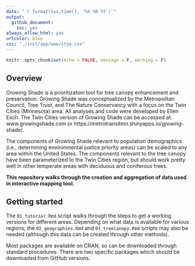 ```yaml
---
date: "`r format(Sys.time(), '%d %B %Y')`"
output:
  github_document:
    toc: yes
always_allow_html: yes
urlcolor: blue
css: "./inst/app/www/stye.css"
---
```

```r
knitr::opts_chunk$set(echo = FALSE, message = F, warning = F)
```

## Overview

Growing Shade is a prioritization tool for tree canopy enhancement and preservation. Growing Shade was conceptualized by the Metropolitan Council, Tree Trust, and The Nature Conservancy with a focus on the Twin Cities (Minnesota) area. All analyses and code were developed by Ellen Esch. The Twin Cities version of Growing Shade can  be accessed at: www.growingshade.com or https://metrotransitmn.shinyapps.io/growing-shade/. 

The components of Growing Shade relevant to population demographics (i.e., determining environmental justice priority areas) can be scaled to any area within the United States. The components relevant to the tree canopy have been parameterized to the Twin Cities region, but should work pretty well in other temperate areas with deciduous and coniferous trees.

**This repository walks through the creation and aggregation of data used in interactive mapping tool.**

## Getting started

The `01_tutorial.Rmd` script walks through the steps to get a working versions for different areas. Depending on what data is available for various regions, the `02_geographies.Rmd` and `03_treecanopy.Rmd` scripts may also be needed (although this data can be created through other methods).

Most packages are available on CRAN, so can be downloaded through standard procedures. There are two specific packages which should be downloaded from GitHub versions.
